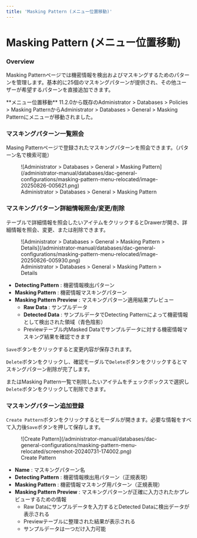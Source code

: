 ```yaml
---
title: 'Masking Pattern (メニュー位置移動)'
---
```



# Masking Pattern (メニュー位置移動)

### Overview

Masking Patternページでは機密情報を検出およびマスキングするためのパターンを管理します。基本的に25個のマスキングパターンが提供され、その他ユーザーが希望するパターンを直接追加できます。

<Callout type="info">
**メニュー位置移動**
11.2.0から既存のAdministrator &gt; Databases &gt; Policies &gt; Masking PatternからAdministrator &gt; Databases &gt; General &gt; Masking Patternにメニューが移動されました。
</Callout>

### マスキングパターン一覧照会

Masing Patternページで登録されたマスキングパターンを照会できます。（パターン名で検索可能）

<figure data-layout="center" data-align="center">
![Administrator &gt; Databases &gt; General &gt; Masking Pattern](/administrator-manual/databases/dac-general-configurations/masking-pattern-menu-relocated/image-20250826-005621.png)
<figcaption>
Administrator &gt; Databases &gt; General &gt; Masking Pattern
</figcaption>
</figure>


### マスキングパターン詳細情報照会/変更/削除

テーブルで詳細情報を照会したいアイテムをクリックするとDrawerが開き、詳細情報を照会、変更、または削除できます。

<figure data-layout="center" data-align="center">
![Administrator &gt; Databases &gt; General &gt; Masking Pattern &gt; Details](/administrator-manual/databases/dac-general-configurations/masking-pattern-menu-relocated/image-20250826-005930.png)
<figcaption>
Administrator &gt; Databases &gt; General &gt; Masking Pattern &gt; Details
</figcaption>
</figure>

*  **Detecting Pattern**  : 機密情報検出パターン
*  **Masking Pattern**  : 機密情報マスキングパターン
*  **Masking Pattern Preview**  : マスキングパターン適用結果プレビュー
    *  **Raw Data**  : サンプルデータ
    *  **Detected Data**  : サンプルデータでDetecting Patternによって機密情報として検出された領域（青色陰影）
    * Previewテーブル内Masked Dataでサンプルデータに対する機密情報マスキング結果を確認できます

`Save`ボタンをクリックすると変更内容が保存されます。

`Delete`ボタンをクリックし、確認モーダルで`Delete`ボタンをクリックするとマスキングパターン削除が完了します。

またはMasking Pattern一覧で削除したいアイテムをチェックボックスで選択し`Delete`ボタンをクリックして削除できます。


### マスキングパターン追加登録

`Create Pattern`ボタンをクリックするとモーダルが開きます。必要な情報をすべて入力後`Save`ボタンを押して保存します。

<figure data-layout="center" data-align="center">
![Create Pattern](/administrator-manual/databases/dac-general-configurations/masking-pattern-menu-relocated/screenshot-20240731-174002.png)
<figcaption>
Create Pattern
</figcaption>
</figure>

*  **Name**  : マスキングパターン名
*  **Detecting Pattern**  : 機密情報検出用パターン（正規表現）
*  **Masking Pattern**  : 機密情報マスキング用パターン（正規表現）
*  **Masking Pattern Preview**  : マスキングパターンが正確に入力されたかプレビューするための情報
    * Raw Dataにサンプルデータを入力するとDetected Dataに検出データが表示される
    * Previewテーブルに整理された結果が表示される
    * サンプルデータは一つだけ入力可能
